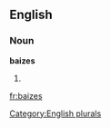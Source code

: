 ==English==

===Noun===
'''baizes'''

# {{plural of|[[baize]]}}

[[Category:English plurals]]

[[fr:baizes]]